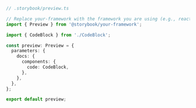 ```ts
// .storybook/preview.ts

// Replace your-framework with the framework you are using (e.g., react, vue3)
import { Preview } from '@storybook/your-framework';

import { CodeBlock } from './CodeBlock';

const preview: Preview = {
  parameters: {
    docs: {
      components: {
        code: CodeBlock,
      },
    },
  },
};

export default preview;
```
